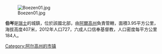 [[Image:Boezen01.jpg|right]]

'''伯岑'''是[[瑞士|瑞士]]的城鎮，位於該國北部，由[[阿爾高州|阿爾高州]]負責管轄，面積3.95平方公里，海拔高度407米，2012年人口727，六成人口信奉基督教，人口密度每平方公里184人。

{{Switzerland-geo-stub}}
[[Category:阿尔高州的市镇|Category:阿尔高州的市镇]]